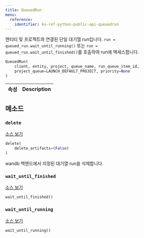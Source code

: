 ```yaml
---
title: QueuedRun
menu:
  reference:
    identifier: ko-ref-python-public-api-queuedrun
---
```


<Card title="View the source code" href="https://www.github.com/wandb/wandb/tree/637bddf198525810add5804059001b1b319d6ad1/wandb/apis/public/jobs.py#L214-L417" icon="github"/>

엔티티 및 프로젝트와 연결된 단일 대기열 run입니다. `run = queued_run.wait_until_running()` 또는 `run = queued_run.wait_until_finished()`를 호출하여 run에 액세스합니다.

```python
QueuedRun(
    client, entity, project, queue_name, run_queue_item_id,
    project_queue=LAUNCH_DEFAULT_PROJECT, priority=None
)
```

| 속성 | Description |
| :--- | :--- |

## 메소드

### `delete`

[소스 보기](https://www.github.com/wandb/wandb/tree/637bddf198525810add5804059001b1b319d6ad1/wandb/apis/public/jobs.py#L338-L387)

```python
delete(
    delete_artifacts=(False)
)
```

wandb 백엔드에서 지정된 대기열 run을 삭제합니다.

### `wait_until_finished`

[소스 보기](https://www.github.com/wandb/wandb/tree/637bddf198525810add5804059001b1b319d6ad1/wandb/apis/public/jobs.py#L328-L336)

```python
wait_until_finished()
```

### `wait_until_running`

[소스 보기](https://www.github.com/wandb/wandb/tree/637bddf198525810add5804059001b1b319d6ad1/wandb/apis/public/jobs.py#L389-L414)

```python
wait_until_running()
```